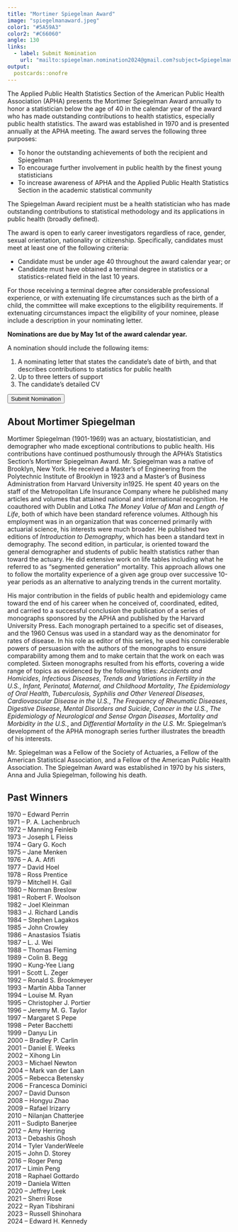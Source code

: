 ```yaml
---
title: "Mortimer Spiegelman Award"
image: "spiegelmanaward.jpeg"
color1: "#5A59A3"
color2: "#C66060"
angle: 130
links:
  - label: Submit Nomination
    url: "mailto:spiegelman.nomination2024@gmail.com?subject=Spiegelman+Award+Nomination"
output:
  postcards::onofre
---
```

 
 
The Applied Public Health Statistics Section of the American Public Health Association (APHA) presents the Mortimer Spiegelman Award annually to honor a statistician below the age of 40 in the calendar year of the award who has made outstanding contributions to health statistics, especially public health statistics. The award was established in 1970 and is presented annually at the APHA meeting. The award serves the following three purposes:

- To honor the outstanding achievements of both the recipient and Spiegelman
- To encourage further involvement in public health by the finest young statisticians
- To increase awareness of APHA and the Applied Public Health Statistics Section in the academic statistical community
 
The Spiegelman Award recipient must be a health statistician who has made outstanding contributions to statistical methodology and its applications in public health (broadly defined).
 
The award is open to early career investigators regardless of race, gender, sexual orientation, nationality or citizenship. Specifically, candidates must meet at least one of the following criteria:

- Candidate must be under age 40 throughout the award calendar year; or
- Candidate must have obtained a terminal degree in statistics or a statistics-related field in the last 10 years.

For those receiving a terminal degree after considerable professional experience, or with extenuating life circumstances such as the birth of a child, the committee will make exceptions to the eligibility requirements. If extenuating circumstances impact the eligibility of your nominee, please include a description in your nominating letter. 
 
__Nominations are due by May 1st of the award calendar year.__

A nomination should include the following items:

1. A nominating letter that states the candidate’s date of birth, and that describes contributions to statistics for public health
2. Up to three letters of support
3. The candidate’s detailed CV

 <a href="mailto:spiegelman.nomination2024@gmail.com?subject=Spiegelman+Award+Nomination">
  <button type="button" class="btn btn-outline-light mb-2">
    Submit Nomination
  </button>
</a>


## About Mortimer Spiegelman

Mortimer Spiegelman (1901-1969) was an actuary, biostatistician, and demographer who made exceptional contributions to public health. His contributions have continued posthumously through the APHA's Statistics Section's Mortimer Spiegelman Award.
Mr. Spiegelman was a native of Brooklyn, New York. He received a Master's of Engineering from the Polytechnic Institute of Brooklyn in 1923 and a Master's of Business Administration from Harvard University in1925. He spent 40 years on the staff of the Metropolitan Life Insurance Company where he published many articles and volumes that attained national and international recognition. He coauthored with Dublin and Lotka *The Money Value of Man* and *Length of Life*, both of which have been standard reference volumes.   Although his employment was in an organization that was concerned primarily with actuarial science, his interests were much broader.  He published two editions of *Introduction to Demography*, which has been a standard text in demography.  The second edition, in particular, is oriented toward the general demographer and students of public health statistics rather than toward the actuary. He did extensive work on life tables including what he referred to as "segmented generation" mortality.  This approach allows one to follow the mortality experience of a given age group over successive 10-year periods as an alternative to analyzing trends in the current mortality.

His major contribution in the fields of public health and epidemiology came toward the end of his career when he conceived of, coordinated, edited, and carried to a successful conclusion the publication of a series of monographs sponsored by the APHA and published by the Harvard University Press. Each monograph pertained to a specific set of diseases, and the 1960 Census was used in a standard way as the denominator for rates of disease. In his role as editor of this series, he used his considerable powers of persuasion with the authors of the monographs to ensure comparability among them and to make certain that the work on each was completed.   Sixteen monographs resulted from his efforts, covering a wide range of topics as evidenced by the following titles: *Accidents and Homicides*, *Infectious Diseases*, *Trends and Variations in Fertility in the U.S.*, *Infant, Perinatal, Maternal, and Childhood Mortality*, *The Epidemiology of Oral Health*, *Tuberculosis, Syphilis and Other Venereal Diseases*, *Cardiovascular Disease in the U.S.*, *The Frequency of Rheumatic Diseases*, *Digestive Disease*, *Mental Disorders and Suicide*, *Cancer in the U.S.*, *The Epidemiology of Neurological and Sense Organ Diseases*, *Mortality and Morbidity in the U.S.*, and *Differential Mortality in the U.S.*  Mr. Spiegelman's development of the APHA monograph series further illustrates the breadth of his interests.  

Mr. Spiegelman was a Fellow of the Society of Actuaries, a Fellow of the American Statistical Association, and a Fellow of the American Public Health Association. The Spiegelman Award was established in 1970 by his sisters, Anna and Julia Spiegelman, following his death. 

## Past Winners

1970 -- Edward Perrin<br>
1971 -- P. A. Lachenbruch<br>
1972 -- Manning Feinleib<br>
1973 -- Joseph L Fleiss<br>
1974 -- Gary G. Koch<br>
1975 -- Jane Menken<br>
1976 -- A. A. Afifi<br>
1977 -- David Hoel<br>
1978 -- Ross Prentice<br>
1979 -- Mitchell H. Gail<br>
1980 -- Norman Breslow<br>
1981 -- Robert F. Woolson<br>
1982 -- Joel Kleinman<br>
1983 -- J. Richard Landis<br>
1984 -- Stephen Lagakos<br>
1985 -- John Crowley<br>
1986 -- Anastasios Tsiatis<br>
1987 -- L. J. Wei<br>
1988 -- Thomas Fleming<br>
1989 -- Colin B. Begg<br>
1990 -- Kung-Yee Liang<br>
1991 -- Scott L. Zeger<br>
1992 -- Ronald S. Brookmeyer<br>
1993 -- Martin Abba Tanner<br>
1994 -- Louise M. Ryan<br>
1995 -- Christopher J. Portier<br>
1996 -- Jeremy M. G. Taylor<br>
1997 -- Margaret S Pepe<br>
1998 -- Peter Bacchetti<br>
1999 -- Danyu Lin<br>
2000 -- Bradley P. Carlin<br>
2001 -- Daniel E. Weeks<br>
2002 -- Xihong Lin<br>
2003 -- Michael Newton<br>
2004 -- Mark van der Laan<br>
2005 -- Rebecca Betensky<br>
2006 -- Francesca Dominici<br>
2007 -- David Dunson<br>
2008 -- Hongyu Zhao<br>
2009 -- Rafael Irizarry<br>
2010 -- Nilanjan Chatterjee<br>
2011 -- Sudipto Banerjee<br>
2012 -- Amy Herring<br>
2013 -- Debashis Ghosh<br>
2014 -- Tyler VanderWeele<br>
2015 -- John D. Storey<br>
2016 -- Roger Peng<br>
2017 -- Limin Peng<br>
2018 -- Raphael Gottardo<br>
2019 -- Daniela Witten<br>
2020 -- Jeffrey Leek <br>
2021 -- Sherri Rose <br>
2022 -- Ryan Tibshirani <br> 
2023 -- Russell Shinohara <br>
2024 -- Edward H. Kennedy

